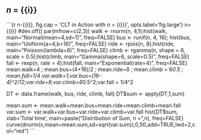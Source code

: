 <br>

## $n$ = {{i}}

```{r n-{{i}}, fig.cap = 'CLT in Action with $n$ = {{i}}', opts.label='fig.large'}
n={{i}}
#dev.off()
par(mfrow=c(2,3))
walk <- rnorm(n, 4,1);hist(walk, main="Normal(mean=4,sd=1)", freq=FALSE)
bus <- runif(n, 4, 16); hist(bus, main="Uniform(a=4,b=16)", freq=FALSE)
ride <- rpois(n, 8);hist(ride, main="Poisson(lambda=8)", freq=FALSE)
climb <- rgamma(n, shape = 6, scale = 0.5);hist(climb, main="Gamma(shape=6, scale=0.5)", freq=FALSE)
fall <- rexp(n, rate = 4);hist(fall, main="Exponential(rate=4)", freq=FALSE)
mean.walk=4 ; mean.bus=(4+16)/2 ; mean.ride=8 ; mean.climb = 6*0.5 ; mean.fall=1/4
var.walk=1;var.bus=(16-4)^2/12;var.ride=8;var.climb=6*0.5^2;var.fall = 1/4^2

DT <- data.frame(walk, bus, ride, climb, fall)
DT$sum <- apply(DT,1,sum)

mean.sum <- mean.walk+mean.bus+mean.ride+mean.climb+mean.fall
var.sum <- var.walk+var.bus+var.ride+var.climb+var.fall
hist(DT$sum, xlab='Total time', main=paste("Distribution of Sum, n = ",n), freq=FALSE)
curve(dnorm(x,mean=mean.sum,sd=sqrt(var.sum)),0,50,add=TRUE,lwd=2,col="red")
```
